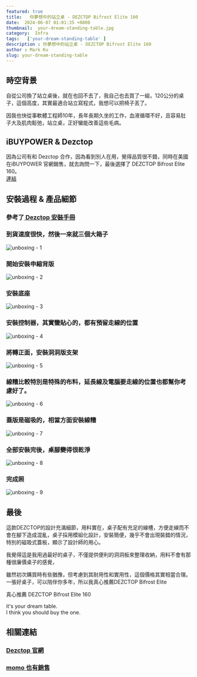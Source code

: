 ```yaml
---
featured: true
title:   你夢想中的站立桌 - DEZCTOP Bifrost Elite 160  
date:  2024-06-07 01:01:35 +0800
thumbnail:  your-dream-standing-table.jpg
category:  Infra
tags:   ['your-dream-standing-table' ]
description : 你夢想中的站立桌 - DEZCTOP Bifrost Elite 160 
author : Mark Ku
slug: your-dream-standing-table
---
```

## 時空背景
自從公司換了站立桌後，就在也回不去了，我自己也去買了一組，120公分的桌子，這個高度，其實最適合站立寫程式，我想可以把椅子丟了。  
 
因我也快從事軟體工程師10年，長年長期久坐的工作，血液循環不好，且容易肚子大及肌肉鬆弛，站立桌，正好蠻能改善這些毛病。

## iBUYPOWER & Dezctop 
因為公司有和 Dezctop 合作，因為看到別人在用，覺得品質很不錯，同時在美國在iBUYPOWER 官網銷售，就去詢問一下，最後選擇了 DEZCTOP Bifrost Elite 160。   
[連結](https://www.ibuypower.com/gear-store/gaming-setup/dezctop-bifrost-elite-160-adjustable-gaming-desk---black)

## 安裝過程  & 產品細節
### 參考了[ Dezctop 安裝手冊](https://dezctop.com/tw/support/user-guide)
### 到貨速度很快，然後一來就三個大箱子
![unboxing - 1  ](unboxing-1.jpg)

### 開始安裝申縮背版
![unboxing - 2  ](unboxing-2.jpg)

### 安裝底座
![unboxing - 3  ](unboxing-3.jpg)

### 安裝控制器，其實蠻貼心的，都有預留走線的位置
![unboxing - 4  ](unboxing-4.jpg)

### 將轉正面，安裝洞洞版支架
![unboxing - 5  ](unboxing-5.jpg)

### 線糟比較特別是特殊的布料，延長線及電腦要走線的位置也都幫你考慮好了。
![unboxing - 6  ](unboxing-6.jpg)

### 蓋版是磁吸的，相當方面安裝線糟
![unboxing - 7  ](unboxing-7.jpg)

### 全部安裝完後，桌腳變得很乾淨
![unboxing - 8  ](unboxing-8.jpg)

### 完成照
![unboxing - 9  ](unboxing-9.jpg)

## 最後
這款DEZCTOP的設計充滿細節，用料實在，桌子配有充足的線槽，方便走線而不會在腳下造成混亂，桌子採用模組化設計，安裝簡便，幾乎不會出現裝錯的情況，特別的磁吸式蓋板，顯示了設計師的用心。  

我覺得這是我用過最好的桌子，不僅提供便利的洞洞板來整理收納，用料不會有那種很廉價桌子的感覺，

雖然初次購買時有些猶豫，但考慮到其耐用性和實用性，這個價格其實相當合理。一張好桌子，可以陪伴你多年，所以我真心推薦DEZCTOP Bifrost Elite 

真心推薦  DEZCTOP Bifrost Elite 160  

it's your dream table.  
I think you should buy the one.  

## 相關連結
### [ Dezctop 官網](https://dezctop.com/)
### [momo 也有銷售](https://www.momoshop.com.tw/goods/GoodsDetail.jsp?i_code=11025475&Area=search&oid=1_2&cid=index&kw=Dezctop)

